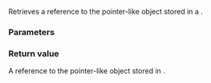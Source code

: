 {{cpp/experimental/title|get_underlying}}
{{cpp/experimental/lib extensions 2/propagate_const/navbar}}

{{dcl begin}}
{{dcl|since=libfund_ts_2|
template&lt; class T &gt;
constexpr T&amp; get_underlying( propagate_const&lt;T&gt;&amp; pt ) noexcept;
}}
{{dcl|since=libfund_ts_2|
template&lt; class T &gt;
constexpr const T&amp; get_underlying( const propagate_const&lt;T&gt;&amp; pt ) noexcept;
}}
{{dcl end}}

Retrieves a reference to the pointer-like object stored in a {{tt|propagate_const}}.

===Parameters===
{{par begin}}
{{par|pt|a {{tt|propagate_const}} object}}
{{par end}} 

===Return value===
A reference to the pointer-like object stored in {{c|pt}}.

{{langlinks|zh}}